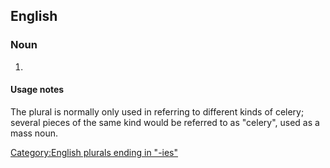 ==English==

===Noun===
{{head|en|noun form}}

# {{plural of|celery|lang=en}}

====Usage notes====
The plural is normally only used in referring to different kinds of celery; several pieces of the same kind would be referred to as "celery", used as a mass noun.

[[Category:English plurals ending in "-ies"]]